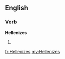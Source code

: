 ==English==

===Verb===
'''Hellenizes'''

# {{en-third-person singular of|Hellenize}}

[[fr:Hellenizes]]
[[my:Hellenizes]]